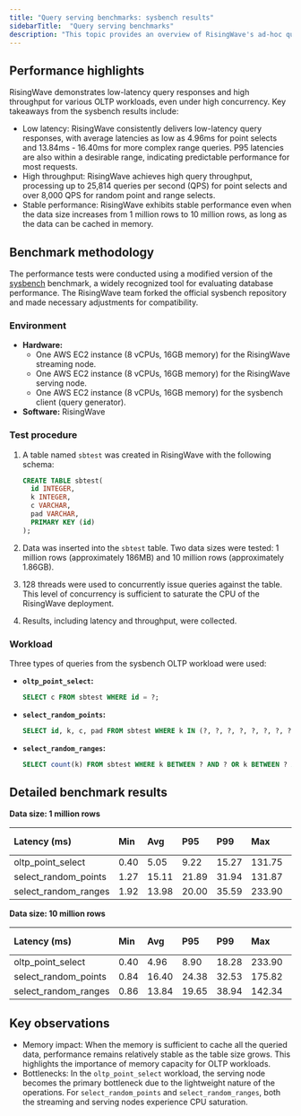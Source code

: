 ```yaml
---
title: "Query serving benchmarks: sysbench results"
sidebarTitle:  "Query serving benchmarks"
description: "This topic provides an overview of RisingWave's ad-hoc query serving performance characteristics (latency and throughput) based on the industry-standard sysbench benchmark."
---
```


## Performance highlights

RisingWave demonstrates low-latency query responses and high throughput for various OLTP workloads, even under high concurrency. Key takeaways from the sysbench results include:

- Low latency: RisingWave consistently delivers low-latency query responses, with average latencies as low as 4.96ms for point selects and 13.84ms - 16.40ms for more complex range queries. P95 latencies are also within a desirable range, indicating predictable performance for most requests.
- High throughput: RisingWave achieves high query throughput, processing up to 25,814 queries per second (QPS) for point selects and over 8,000 QPS for random point and range selects.
- Stable performance: RisingWave exhibits stable performance even when the data size increases from 1 million rows to 10 million rows, as long as the data can be cached in memory.

## Benchmark methodology

The performance tests were conducted using a modified version of the [sysbench](https://github.com/akopytov/sysbench) benchmark, a widely recognized tool for evaluating database performance. The RisingWave team forked the official sysbench repository and made necessary adjustments for compatibility.

### Environment

- **Hardware:**
    - One AWS EC2 instance (8 vCPUs, 16GB memory) for the RisingWave streaming node.
    - One AWS EC2 instance (8 vCPUs, 16GB memory) for the RisingWave serving node.
    - One AWS EC2 instance (8 vCPUs, 16GB memory) for the sysbench client (query generator).
- **Software:** RisingWave

### Test procedure

1. A table named `sbtest` was created in RisingWave with the following schema:
    
    ```sql
    CREATE TABLE sbtest(
      id INTEGER,
      k INTEGER,
      c VARCHAR,
      pad VARCHAR,
      PRIMARY KEY (id)
    );
    ```
    
2. Data was inserted into the `sbtest` table. Two data sizes were tested: 1 million rows (approximately 186MB) and 10 million rows (approximately 1.86GB).
3. 128 threads were used to concurrently issue queries against the table. This level of concurrency is sufficient to saturate the CPU of the RisingWave deployment.
4. Results, including latency and throughput, were collected.

### Workload

Three types of queries from the sysbench OLTP workload were used:

- **`oltp_point_select`:**
    
    ```sql
    SELECT c FROM sbtest WHERE id = ?;
    ```
    
- **`select_random_points`:**
    
    ```sql
    SELECT id, k, c, pad FROM sbtest WHERE k IN (?, ?, ?, ?, ?, ?, ?, ?, ?, ?);
    ```
    
- **`select_random_ranges`:**
    
    ```sql
    SELECT count(k) FROM sbtest WHERE k BETWEEN ? AND ? OR k BETWEEN ? AND ?;
    ```
    

## Detailed benchmark results

**Data size: 1 million rows**

| **Latency (ms)** | **Min** | **Avg** | **P95** | **P99** | **Max** | **Throughput (QPS)** |
| :--- | :--- | :--- | :--- | :--- | :--- | :--- |
| oltp_point_select | 0.40 | 5.05 | 9.22 | 15.27 | 131.75 | 25,335 |
| select_random_points | 1.27 | 15.11 | 21.89 | 31.94 | 131.87 | 8,467 |
| select_random_ranges | 1.92 | 13.98 | 20.00 | 35.59 | 233.90 | 9,156 |

**Data size: 10 million rows**

| **Latency (ms)** | **Min** | **Avg** | **P95** | **P99** | **Max** | **Throughput (QPS)** |
| :--- | :--- | :--- | :--- | :--- | :--- | :--- |
| oltp_point_select | 0.40 | 4.96 | 8.90 | 18.28 | 233.90 | 25,814 |
| select_random_points | 0.84 | 16.40 | 24.38 | 32.53 | 175.82 | 8,203 |
| select_random_ranges | 0.86 | 13.84 | 19.65 | 38.94 | 142.34 | 9,247 |

## Key observations

- Memory impact: When the memory is sufficient to cache all the queried data, performance remains relatively stable as the table size grows. This highlights the importance of memory capacity for OLTP workloads.
- Bottlenecks: In the `oltp_point_select` workload, the serving node becomes the primary bottleneck due to the lightweight nature of the operations. For `select_random_points` and `select_random_ranges`, both the streaming and serving nodes experience CPU saturation.
